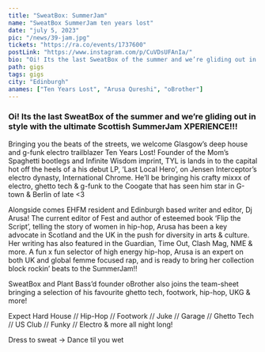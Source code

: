 ---
title: "SweatBox: SummerJam"
name: "SweatBox SummerJam ten years lost"
date: "july 5, 2023"
pic: "/news/39-jam.jpg"
tickets: "https://ra.co/events/1737600"
postLink: "https://www.instagram.com/p/CuVDsUFAnIa/"
bio: "Oi! Its the last SweatBox of the summer and we’re gliding out in style with the ultimate Scottish SummerJam XPERIENCE!!!"
path: gigs
tags: gigs
city: "Edinburgh"
anames: ["Ten Years Lost", "Arusa Qureshi", "oBrother"]
---

### Oi! Its the last SweatBox of the summer and we’re gliding out in style with the ultimate Scottish SummerJam XPERIENCE!!!

Bringing you the beats of the streets, we welcome Glasgow’s deep house and g-funk electro trailblazer Ten Years Lost!
Founder of the Mom’s Spaghetti bootlegs and Infinite Wisdom imprint, TYL is lands in to the capital hot off the heels of a his debut LP, ‘Last Local Hero’, on Jensen Interceptor’s electro dynasty, International Chrome.
He’ll be bringing his crafty mixxx of electro, ghetto tech & g-funk to the Coogate that has seen him star in G-town & Berlin of late \<3

Alongside comes EHFM resident and Edinburgh based writer and editor, Dj Arusa! The current editor of Fest and author of esteemed book ‘Flip the Script’, telling the story of women in hip-hop, Arusa has been a key advocate in Scotland and the UK in the push for diversity in arts & culture. Her writing has also featured in the Guardian, Time Out, Clash Mag, NME & more.
A fun x fun selector of high energy hip-hop, Arusa is an expert on both UK and global femme focused rap, and is ready to bring her collection block rockin’ beats to the SummerJam!!

SweatBox and Plant Bass’d founder oBrother also joins the team-sheet bringing a selection of his favourite ghetto tech, footwork, hip-hop, UKG & more!

Expect Hard House // Hip-Hop // Footwork // Juke // Garage // Ghetto Tech // US Club // Funky // Electro & more all night long!

Dress to sweat -> Dance til you wet

